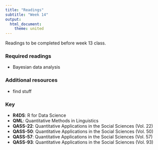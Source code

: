```yaml
---
title: "Readings"
subtitle: "Week 14"
output: 
  html_document: 
    theme: united
---
```


Readings to be completed before week 13 class. 

### Required readings

- Bayesian data analysis

### Additional resources

- find stuff

### Key 

- **R4DS**: R for Data Science
- **QML**: Quantitative Methods in Linguistics
- **QASS-22**: Quantitative Applications in the Social Sciences (Vol. 22)
- **QASS-50**: Quantitative Applications in the Social Sciences (Vol. 50)
- **QASS-57**: Quantitative Applications in the Social Sciences (Vol. 57)
- **QASS-93**: Quantitative Applications in the Social Sciences (Vol. 93)


